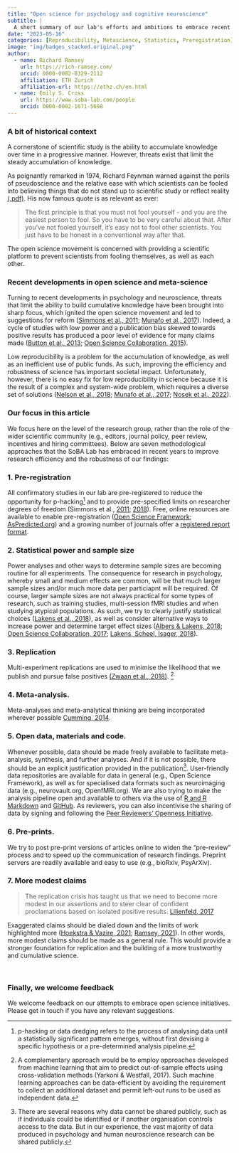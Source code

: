 ```yaml
---
title: "Open science for psychology and cognitive neuroscience"
subtitle: | 
  A short summary of our lab's efforts and ambitions to embrace recent deveopments in methods and meta-science  
date: "2023-05-16"
categories: [Reproducibility, Metascience, Statistics, Preregistration]
image: "img/badges_stacked.original.png"
author:
  - name: Richard Ramsey
    url: https://rich-ramsey.com/
    orcid: 0000-0002-0329-2112
    affiliation: ETH Zurich
    affiliation-url: https://ethz.ch/en.html
  - name: Emily S. Cross
    url: https://www.soba-lab.com/people
    orcid: 0000-0002-1671-5698
---
```


### A bit of historical context

A cornerstone of scientific study is the ability to accumulate knowledge over time in a progressive manner. However, threats exist that limit the steady accumulation of knowledge.

As poignantly remarked in 1974, Richard Feynman warned against the perils of pseudoscience and the relative ease with which scientists can be fooled into believing things that do not stand up to scientific study or reflect reality [(.pdf)](img/Feynman_74_CargoCult.pdf){target="_blank"}. His now famous quote is as relevant as ever:

> The first principle is that you must not fool yourself - and you are the easiest person to fool. So you have to be very careful about that. After you've not fooled yourself, it's easy not to fool other scientists. You just have to be honest in a conventional way after that.

The open science movement is concerned with providing a scientific platform to prevent scientists from fooling themselves, as well as each other.​

### Recent developments in open science and meta-science

Turning to recent developments in psychology and neuroscience, threats that limit the ability to build cumulative knowledge have been brought into sharp focus, which ignited the open science movement and led to suggestions for reform ([Simmons et al., 2011](https://doi.org/10.1177/0956797611417632); [Munafo et al., 2017](http://dx.doi.org/10.1038/s41562-016-0021)). Indeed, a cycle of studies with low power and a publication bias skewed towards positive results has produced a poor level of evidence for many claims made ([Button et al., 2013](http://dx.doi.org/10.1038/nrn3475); [Open Science Collaboration, 2015](http://www.sciencemag.org/content/349/6251/aac4716.abstract)).

Low reproducibility is a problem for the accumulation of knowledge, as well as an inefficient use of public funds. As such, improving the efficiency and robustness of science has important societal impact. Unfortunately, however, there is no easy fix for low reproducibility in science because it is the result of a complex and system-wide problem, which requires a diverse set of solutions ([Nelson et al., 2018](https://www.annualreviews.org/doi/10.1146/annurev-psych-122216-011836); [Munafo et al., 2017](http://dx.doi.org/10.1038/s41562-016-0021); [Nosek et al., 2022](https://www.annualreviews.org/doi/abs/10.1146/annurev-psych-020821-114157)).

### Our focus in this article

We focus here on the level of the research group, rather than the role of the wider scientific community (e.g., editors, journal policy, peer review, incentives and hiring committees). Below are seven methodological approaches that the SoBA Lab has embraced in recent years to improve research efficiency and the robustness of our findings:

### 1. Pre-registration

All confirmatory studies in our lab are pre-registered to reduce the opportunity for p-hacking[^1] and to provide pre-specified limits on researcher degrees of freedom (Simmons et al., [2011](https://doi.org/10.1177/0956797611417632); [2018](http://journals.sagepub.com/doi/abs/10.1177/1745691617698146)). Free, online resources are available to enable pre-registration ([Open Science Framework](http://www.osf.io); [AsPredicted.org](http://www.AsPredicted.org)) and a growing number of journals offer a [registered report format](https://cos.io/rr/).

[^1]: p-hacking or data dredging refers to the process of analysing data until a statistically significant pattern emerges, without first devising a specific hypothesis or a pre-determined analysis pipeline.

### 2. Statistical power and sample size

Power analyses and other ways to determine sample sizes are becoming routine for all experiments. The consequence for research in psychology, whereby small and medium effects are common, will be that much larger sample sizes and/or much more data per particiapnt will be required. Of course, larger sample sizes are not always practical for some types of research, such as training studies, multi-session fMRI studies and when studying atypical populations. As such, we try to clearly justify statistical choices ([Lakens et al., 2018](https://doi.org/10.1038/s41562-018-0311-x)), as well as consider alternative ways to increase power and determine target effect sizes ([Albers & Lakens, 2018](https://doi.org/10.1016/j.jesp.2017.09.004); [Open Science Collaboration, 2017](https://doi.org/10.1002/9781119095910.ch1); [Lakens, Scheel, Isager, 2018](https://doi.org/10.1177/2515245918770963)).

### 3. Replication

Multi-experiment replications are used to minimise the likelihood that we publish and pursue false positives [(Zwaan et al., 2018)](https://doi.org/10.1017/S0140525X17001972). [^2]

[^2]: A complementary approach would be to employ approaches developed from machine learning that aim to predict out-of-sample effects using cross-validation methods (Yarkoni & Westfall, 2017). Such machine learning approaches can be data-efficient by avoiding the requirement to collect an additional dataset and permit left-out runs to be used as independent data.

### 4. Meta-analysis.

Meta-analyses and meta-analytical thinking are being incorporated wherever possible [Cumming, 2014](https://doi.org/10.1177/0956797613504966).

### 5. Open data, materials and code.

Whenever possible, data should be made freely available to facilitate meta-analysis, synthesis, and further analyses. And if it is not possible, there should be an explicit justification provided in the publication[^3]. User-friendly data repositories are available for data in general (e.g., Open Science Framework), as well as for specialised data formats such as neuroimaging data (e.g., neurovault.org, OpenfMRI.org). We are also trying to make the analysis pipeline open and available to others via the use of [R and R Markdown](https://rmarkdown.rstudio.com/) and [GitHub](https://github.com/). As reviewers, you can also incentivise the sharing of data by signing and following the [Peer Reviewers' Openness Initiative](https://www.opennessinitiative.org/the-initiative/).

[^3]: There are several reasons why data cannot be shared publicly, such as if individuals could be identified or if another organisation controls access to the data. But in our experience, the vast majority of data produced in psychology and human neuroscience research can be shared publicly.

### 6. Pre-prints.

We try to post pre-print versions of articles online to widen the "pre-review" process and to speed up the communication of research findings. Preprint servers are readily available and easy to use (e.g., bioRxiv, PsyArXiv).

### 7. More modest claims

> The replication crisis has taught us that we need to become more modest in our assertions and to steer clear of confident proclamations based on isolated positive results. [Lilienfeld, 2017](https://doi.org/10.1177/1745691616687745)

Exaggerated claims should be dialed down and the limits of work highlighted more ([Hoekstra & Vazire, 2021](https://www.nature.com/articles/s41562-021-01203-8); [Ramsey, 2021](https://doi.org/10.1525/collabra.24091)). In other words, more modest claims should be made as a general rule. This would provide a stronger foundation for replication and the building of a more trustworthy and cumulative science.

<br>

### Finally, we welcome feedback

We welcome feedback on our attempts to embrace open science initiatives. Please get in touch if you have any relevant suggestions.
